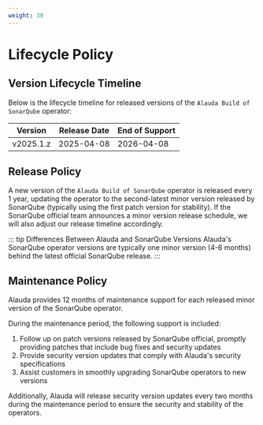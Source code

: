 ```yaml
---
weight: 30
---
```


# Lifecycle Policy

## Version Lifecycle Timeline

Below is the lifecycle timeline for released versions of the `Alauda Build of SonarQube` operator:

| Version | Release Date | End of Support |
| ------- | ------------ | -------------- |
| v2025.1.z | 2025-04-08   | 2026-04-08   |

## Release Policy

A new version of the `Alauda Build of SonarQube` operator is released every 1 year, updating the operator to the second-latest minor version released by SonarQube (typically using the first patch version for stability). If the SonarQube official team announces a minor version release schedule, we will also adjust our release timeline accordingly.

::: tip Differences Between Alauda and SonarQube Versions
Alauda's SonarQube operator versions are typically one minor version (4-6 months) behind the latest official SonarQube release.
:::

## Maintenance Policy

Alauda provides 12 months of maintenance support for each released minor version of the SonarQube operator.

During the maintenance period, the following support is included:

1. Follow up on patch versions released by SonarQube official, promptly providing patches that include bug fixes and security updates
2. Provide security version updates that comply with Alauda's security specifications
3. Assist customers in smoothly upgrading SonarQube operators to new versions

Additionally, Alauda will release security version updates every two months during the maintenance period to ensure the security and stability of the operators.

